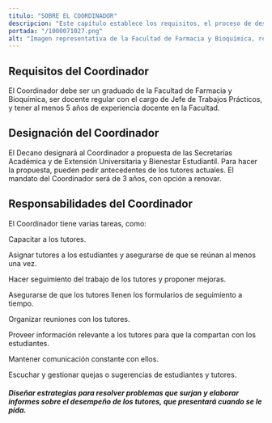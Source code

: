 ---
titulo: "SOBRE EL COORDINADOR"
descripcion: "Este capítulo establece los requisitos, el proceso de designación y las responsabilidades del Coordinador en el sistema de tutorías."
portada: "/1000071027.png"
alt: "Imagen representativa de la Facultad de Farmacia y Bioquímica, relacionada sobre el coordinador."
---

## Requisitos del Coordinador

El Coordinador debe ser un graduado de la Facultad de Farmacia y Bioquímica, ser docente regular con el cargo de Jefe de Trabajos Prácticos, y tener al menos 5 años de experiencia docente en la Facultad.

## Designación del Coordinador

El Decano designará al Coordinador a propuesta de las Secretarías Académica y de Extensión Universitaria y Bienestar Estudiantil. Para hacer la propuesta, pueden pedir antecedentes de los tutores actuales. El mandato del Coordinador será de 3 años, con opción a renovar.

## Responsabilidades del Coordinador

El Coordinador tiene varias tareas, como:

Capacitar a los tutores.

Asignar tutores a los estudiantes y asegurarse de que se reúnan al menos una vez.

Hacer seguimiento del trabajo de los tutores y proponer mejoras.

Asegurarse de que los tutores llenen los formularios de seguimiento a tiempo.

Organizar reuniones con los tutores.

Proveer información relevante a los tutores para que la compartan con los estudiantes.

Mantener comunicación constante con ellos.

Escuchar y gestionar quejas o sugerencias de estudiantes y tutores.

##### Diseñar estrategias para resolver problemas que surjan y elaborar informes sobre el desempeño de los tutores, que presentará cuando se le pida.
